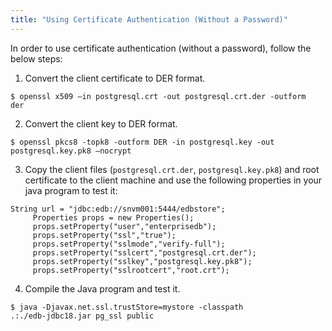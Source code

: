 ```yaml
---
title: "Using Certificate Authentication (Without a Password)"
---
```


<div id="using_certificate_authentication_without_a_password" class="registered_link"></div>

In order to use certificate authentication (without a password), follow the below steps:

1.  Convert the client certificate to DER format.

<!-- end list -->

```text
$ openssl x509 –in postgresql.crt -out postgresql.crt.der -outform
der
```

2.  Convert the client key to DER format.

<!-- end list -->

```text
$ openssl pkcs8 -topk8 -outform DER -in postgresql.key -out
postgresql.key.pk8 –nocrypt
```

3.  Copy the client files (`postgresql.crt.der`, `postgresql.key.pk8`) and root certificate to the client machine and use the following properties in your java program to test it:

<!-- end list -->

```text
String url = "jdbc:edb://snvm001:5444/edbstore";
     Properties props = new Properties();
     props.setProperty("user","enterprisedb");
     props.setProperty("ssl","true");
     props.setProperty("sslmode","verify-full");
     props.setProperty("sslcert","postgresql.crt.der");
     props.setProperty("sslkey","postgresql.key.pk8");
     props.setProperty("sslrootcert","root.crt");
```

4.  Compile the Java program and test it.

<!-- end list -->

```text
$ java -Djavax.net.ssl.trustStore=mystore -classpath
.:./edb-jdbc18.jar pg_ssl public
```
